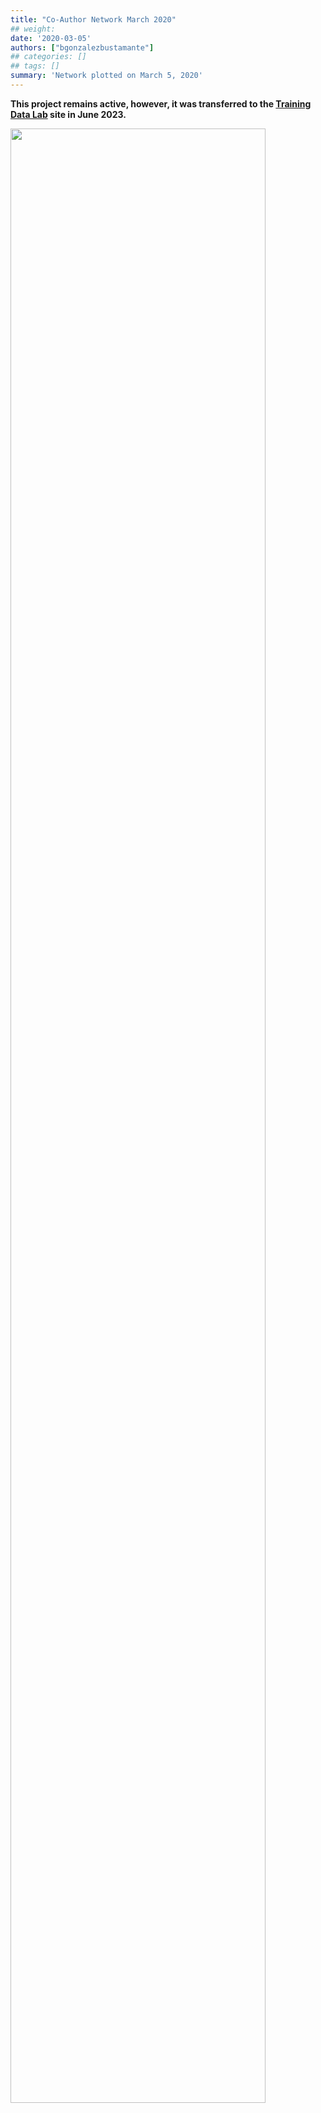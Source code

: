 ```yaml
---
title: "Co-Author Network March 2020"
## weight:
date: '2020-03-05'
authors: ["bgonzalezbustamante"]
## categories: []
## tags: []
summary: 'Network plotted on March 5, 2020'
---
```


**This project remains active, however, it was transferred to the [Training Data Lab](https://training-datalab.com/projects/cps-ranking) site in June 2023.**

![](Network-Mar-2020.png){ width=90% }
